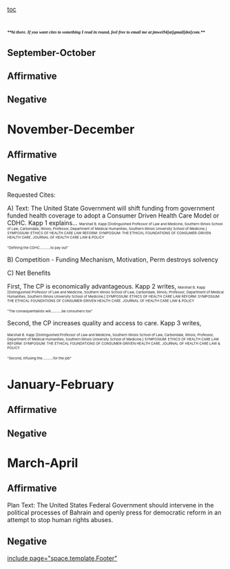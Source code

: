 [[toc]]
= = 
=====<span style="font-family: 'Times New Roman'; font-size: 10px;">**hi there. If you want cites to something I read in round, feel free to email me at jmwei94[at]gmail[dot]com.** </span>===== 
==September-October== 
==Affirmative== 
==Negative== 

=November-December= 
==Affirmative== 
==Negative== 
Requested Cites:

A) Text: The United State Government will shift funding from government funded health coverage to adopt a Consumer Driven Health Care Model or CDHC. Kapp 1 explains...
<span style="font-size: 6pt;">Marshall B. Kapp [Distinguished Professor of Law and Medicine, Southern Illinois School of Law, Carbondale, Illinois; Professor, Department of Medical Humanities, Southern Illinois University School of Medicine.] SYMPOSIUM: ETHICS OF HEALTH CARE LAW REFORM: SYMPOSIUM: THE ETHICAL FOUNDATIONS OF CONSUMER-DRIVEN HEALTH CARE. JOURNAL OF HEALTH CARE LAW & POLICY</span>

<span style="font-size: 6pt;">"Defining the CDHC...........to pay out"</span>

B) Competition - Funding Mechanism, Motivation, Perm destroys solvency

C) Net Benefits

<span class="Underline">First, The CP is economically advantageous. Kapp 2 writes, </span>
<span style="font-size: 6pt;">Marshall B. Kapp [Distinguished Professor of Law and Medicine, Southern Illinois School of Law, Carbondale, Illinois; Professor, Department of Medical Humanities, Southern Illinois University School of Medicine.] SYMPOSIUM: ETHICS OF HEALTH CARE LAW REFORM: SYMPOSIUM: THE ETHICAL FOUNDATIONS OF CONSUMER-DRIVEN HEALTH CARE. JOURNAL OF HEALTH CARE LAW & POLICY</span>

<span style="font-size: 6pt;">"The consequentialists will...........be consumers too"</span>


Second, the CP increases quality and access to care. Kapp 3 writes,

<span style="font-size: 6pt;">Marshall B. Kapp [Distinguished Professor of Law and Medicine, Southern Illinois School of Law, Carbondale, Illinois; Professor, Department of Medical Humanities, Southern Illinois University School of Medicine.] SYMPOSIUM: ETHICS OF HEALTH CARE LAW REFORM: SYMPOSIUM: THE ETHICAL FOUNDATIONS OF CONSUMER-DRIVEN HEALTH CARE. JOURNAL OF HEALTH CARE LAW & POLICY</span>

<span style="font-size: 6pt;">"Second, infusing the...........for the job"</span>


=January-February= 
==Affirmative== 
==Negative== 

=March-April= 
==Affirmative== 
Plan Text: The United States Federal Government should intervene in the political processes of Bahrain and openly press for democratic reform in an attempt to stop human rights abuses. 
==Negative== 

[[include page="space.template.Footer"]]